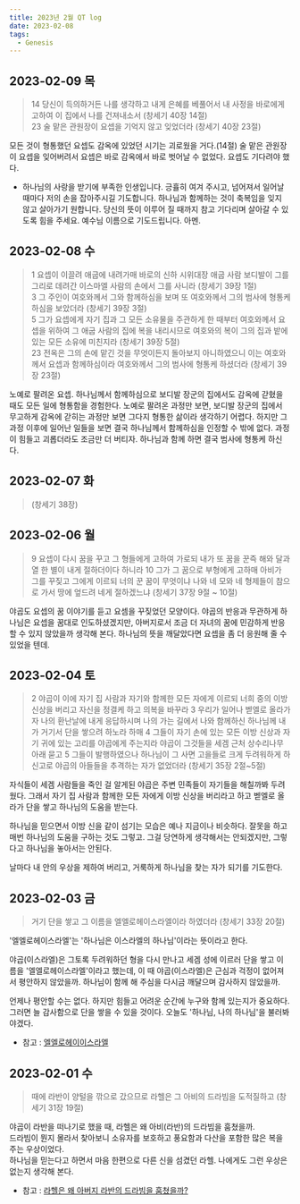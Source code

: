 ```yaml
---
title: 2023년 2월 QT log
date: 2023-02-08
tags:
  - Genesis
---
```



## 2023-02-09 목

> 14 당신이 득의하거든 나를 생각하고 내게 은혜를 베풀어서 내 사정을 바로에게 고하여 이 집에서 나를 건져내소서 (창세기 40장 14절)   
> 23 술 맡은 관원장이 요셉을 기억지 않고 잊었더라 (창세기 40장 23절)

모든 것이 형통했던 요셉도 감옥에 있었던 시기는 괴로웠을 거다.(14절) 술 맡은 관원장이 요셉을 잊어버려서 요셉은 바로 감옥에서 바로 벗어날 수 없었다. 요셉도 기다려야 했다.

* 하나님의 사랑을 받기에 부족한 인생입니다. 긍휼히 여겨 주시고, 넘어져서 일어날 때마다 저의 손을 잡아주시길 기도합니다. 하나님과 함께하는 것이 축복임을 잊지 않고 살아가기 원합니다. 당신의 뜻이 이루어 질 때까지 참고 기다리며 살아갈 수 있도록 힘을 주세요. 예수님 이름으로 기도드립니다. 아멘.


## 2023-02-08 수

> 1 요셉이 이끌려 애굽에 내려가매 바로의 신하 시위대장 애굽 사람 보디발이 그를 그리로 데려간 이스마엘 사람의 손에서 그를 사니라 (창세기 39장 1절)   
> 3 그 주인이 여호와께서 그와 함께하심을 보며 또 여호와께서 그의 범사에 형통케 하심을 보았더라 (창세기 39장 3절)   
> 5 그가 요셉에게 자기 집과 그 모든 소유물을 주관하게 한 때부터 여호와께서 요셉을 위하여 그 애굽 사람의 집에 복을 내리시므로 여호와의 복이 그의 집과 밭에 있는 모든 소유에 미친지라 (창세기 39장 5절)   
> 23 전옥은 그의 손에 맡긴 것을 무엇이든지 돌아보지 아니하였으니 이는 여호와께서 요셉과 함께하심이라 여호와께서 그의 범사에 형통케 하셨더라 (창세기 39장 23절)    

노예로 팔려온 요셉. 하나님께서 함께하심으로 보디발 장군의 집에서도 감옥에 갇혔을 때도 모든 일에 형통함을 경험한다. 노예로 팔려온 과정만 보면, 보디발 장군의 집에서 무고하게 감옥에 갇히는 과정만 보면 그다지 형통한 삶이라 생각하기 어렵다. 하지만 그 과정 이후에 일어난 일들을 보면 결국 하나님께서 함께하심을 인정할 수 밖에 없다. 과정이 힘들고 괴롭더라도 조금만 더 버티자. 하나님과 함께 하면 결국 범사에 형통케 하신다.


## 2023-02-07 화

> (창세기 38장)   


## 2023-02-06 월

> 9 요셉이 다시 꿈을 꾸고 그 형들에게 고하여 가로되 내가 또 꿈을 꾼즉 해와 달과 열 한 별이 내게 절하더이다 하니라 10 그가 그 꿈으로 부형에게 고하매 아비가 그를 꾸짖고 그에게 이르되 너의 꾼 꿈이 무엇이냐 나와 네 모와 네 형제들이 참으로 가서 땅에 엎드려 네게 절하겠느냐 (창세기 37장 9절 ~ 10절)   

야곱도 요셉의 꿈 이야기를 듣고 요셈을 꾸짖었던 모양이다. 야곱의 반응과 무관하게 하나님은 요셉을 꿈대로 인도하셨겠지만, 아버지로서 조금 더 자녀의 꿈에 민감하게 반응할 수 있지 않았을까 생각해 본다. 하나님의 뜻을 깨달았다면 요셉을 좀 더 응원해 줄 수 있었을 텐데.    


## 2023-02-04 토

> 2 야곱이 이에 자기 집 사람과 자기와 함께한 모든 자에게 이르되 너희 중의 이방 신상을 버리고 자신을 정결케 하고 의복을 바꾸라 3 우리가 일어나 벧엘로 올라가자 나의 환난날에 내게 응답하시며 나의 가는 길에서 나와 함께하신 하나님께 내가 거기서 단을 쌓으려 하노라 하매 4 그들이 자기 손에 있는 모든 이방 신상과 자기 귀에 있는 고리를 야곱에게 주는지라 야곱이 그것들을 세겜 근처 상수리나무 아래 묻고 5 그들이 발행하였으나 하나님이 그 사면 고을들로 크게 두려워하게 하신고로 야곱의 아들들을 추격하는 자가 없었더라 (창세기 35장 2절~5절)   

자식들이 세겜 사람들을 죽인 걸 알게된 야곱은 주변 민족들이 자기들을 해칠까봐 두려웠다. 그래서 자기 집 사람과 함께한 모든 자에게 이방 신상을 버리라고 하고 벧엘로 올라가 단을 쌓고 하나님의 도움을 받는다.   

하나님을 믿으면서 이방 신을 같이 섬기는 모습은 예나 지금이나 비슷하다. 잘못을 하고 매번 하나님의 도움을 구하는 것도 그렇고. 그걸 당연하게 생각해서는 안되겠지만, 그렇다고 하나님을 놓아서는 안된다.   

날마다 내 안의 우상을 제하여 버리고, 거룩하게 하나님을 찾는 자가 되기를 기도한다.


## 2023-02-03 금

> 거기 단을 쌓고 그 이름을 엘엘로헤이스라엘이라 하였더라 (창세기 33장 20절)   

'엘엘로헤이스라엘'는 '하나님은 이스라엘의 하나님'이라는 뜻이라고 한다.   

야곱(이스라엘)은 그토록 두려워하던 형을 다시 만나고 세겜 성에 이르러 단을 쌓고 이름을 '엘엘로헤이스라엘'이라고 했는데, 이 때 야곱(이스라엘)은 근심과 걱정이 없어져서 평안하지 않았을까. 하나님이 함께 해 주심을 다시금 깨달으며 감사하지 않았을까.   

언제나 평안할 수는 없다. 하지만 힘들고 어려운 순간에 누구와 함께 있는지가 중요하다. 그러면 늘 감사함으로 단을 쌓을 수 있을 것이다. 오늘도 '하나님, 나의 하나님'을 불러봐야겠다.   

* 참고 : [엘엘로헤이이스라엘](http://www.duranno.com/bdictionary/result_vision_detail.asp?cts_id=15808)


## 2023-02-01 수

> 때에 라반이 양털을 깎으로 갔으므로 라헬은 그 아비의 드라빔을 도적질하고 (창세기 31장 19절)   

야곱이 라반을 떠나기로 했을 때, 라헬은 왜 아비(라반)의 드라빔을 훔쳤을까.   
드라빔이 뭔지 몰라서 찾아보니 소유자를 보호하고 풍요함과 다산을 포함한 많은 복을 주는 우상이었다.   
하나님을 믿는다고 하면서 마음 한편으로 다른 신을 섬겼던 라헬. 나에게도 그런 우상은 없는지 생각해 본다.   

* 참고 : [라헬은 왜 아버지 라반의 드라빔을 훔쳤을까?](https://blog.naver.com/PostView.naver?blogId=hkhrich&logNo=221201524601&parentCategoryNo=&categoryNo=8&viewDate=&isShowPopularPosts=true&from=search)


